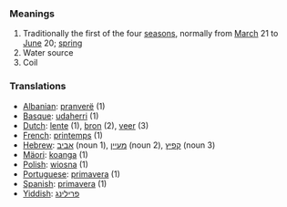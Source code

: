 ===Meanings===
# Traditionally the first of the four [[season]]s, normally from [[March]] 21 to [[June]] 20; [[spring]]
# Water source
# Coil


===Translations===
*[[Albanian]]: [[pranverë]] (1)
*[[Basque]]: [[udaherri]] (1)
*[[Dutch]]: [[lente]] (1), [[bron]] (2), [[veer]] (3)
*[[French]]: [[printemps]] (1)
*[[Hebrew]]: [[אביב]] (noun 1), [[מעיין]] (noun 2), [[קפיץ]] (noun 3)
*[[Mäori]]: [[koanga]] (1)
*[[Polish]]: [[wiosna]] (1)
*[[Portuguese]]: [[primavera]] (1)
*[[Spanish]]: [[primavera]] (1)
*[[Yiddish]]: [[פרילינג]]